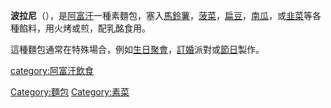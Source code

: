 {{unreferenced|time=2015-01-14T06:03:34+00:00}}
'''波拉尼'''（{{lang-ps|بولانی}}），是[[阿富汗|阿富汗]]一種素麵包，塞入[[馬鈴薯|馬鈴薯]]，[[菠菜|菠菜]]，[[扁豆|扁豆]]，[[南瓜|南瓜]]，或[[韭菜|韭菜]]等各種餡料，用火烤或煎，配乳酩食用。

這種麵包通常在特殊場合，例如[[生日聚會|生日聚會]]，[[訂婚|訂婚]]派對或[[節日|節日]]製作。

{{DEFAULTSORT:Bolani}}
[[category:阿富汗飲食|category:阿富汗飲食]]
[[Category:麵包|Category:麵包]]
[[Category:素菜|Category:素菜]]